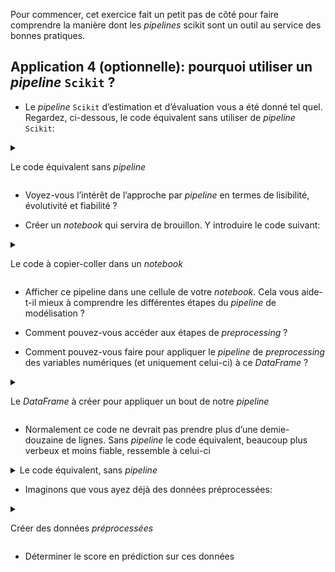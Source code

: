 Pour commencer, cet exercice fait un petit pas de côté pour faire comprendre la manière dont les _pipelines_ scikit sont un outil au service des bonnes pratiques.

::: {.application}
## Application 4 (optionnelle): pourquoi utiliser un _pipeline_ `Scikit` ?

* Le _pipeline_ `Scikit` d'estimation et d'évaluation vous a été donné tel quel. Regardez, ci-dessous, le code équivalent sans utiliser de _pipeline_ `Scikit`:

<details>

<summary>

Le code équivalent sans _pipeline_

</summary>

```.python
```

</details>

* Voyez-vous l'intérêt de l'approche par _pipeline_ en termes de lisibilité, évolutivité et fiabilité ?

* Créer un _notebook_ qui servira de brouillon. Y introduire le code suivant:

<details>

<summary>

Le code à copier-coller dans un _notebook_

</summary>

```.python
```

</details>

* Afficher ce pipeline dans une cellule de votre _notebook_. Cela vous aide-t-il mieux à comprendre les différentes étapes du _pipeline_ de modélisation ?

* Comment pouvez-vous accéder aux étapes de _preprocessing_ ?

<!-------
pipe['preprocessor'] ou pipe[:-1]
--------->

* Comment pouvez-vous faire pour appliquer le _pipeline_ de _preprocessing_ des variables numériques (et uniquement celui-ci) à ce _DataFrame_ ?

<details>

<summary>

Le _DataFrame_ à créer pour appliquer un bout de notre _pipeline_

</summary>

```python
import numpy as np

new_data = {
    "Age": [22, np.nan, 35, 28, np.nan],
    "Fare": [7.25, 8.05, np.nan, 13.00, 15.50]
}

new_data = pd.DataFrame(new_data)
```

</details>

<!-------
preprocessor_numeric = pipe['preprocessor']['Preprocessing numerical']
new_data_preprocessed = preprocessor_numeric.transform(new_data)

pd.DataFrame(
    new_data_preprocessed,
    columns=preprocessor_numeric[:-1].get_feature_names_out()
)
--------->

* Normalement ce code ne devrait pas prendre plus d'une demie-douzaine de lignes. Sans _pipeline_ le code équivalent, beaucoup plus verbeux et moins fiable, ressemble à celui-ci

<details>

<summary>
Le code équivalent, sans _pipeline_
</summary>

```.python
```


</details>

* Imaginons que vous ayez déjà des données préprocessées:

<details>

<summary>

Créer des données _préprocessées_

</summary>

```python
import numpy as np
import pandas as pd

new_data = pd.DataFrame({
    "Age": [25, np.nan, 40, 33, np.nan],
    "Fare": [10.50, 7.85, np.nan, 22.00, 12.75],
    "Embarked": ["S", "C", np.nan, "Q", "S"],
    "Sex": ["male", "female", "male", np.nan, "female"]
})
new_y = np.random.randint(0, 2, size=len(new_data))

preprocessed_data = pd.DataFrame(
    pipe[:-1].transform(new_data),
    columns = preprocessor_numeric.get_feature_names_out()
)
preprocessed_data
```

</details>

* Déterminer le score en prédiction sur ces données

<!------
pipe[-1].score(preprocessed_data, new_y)
------->

:::
